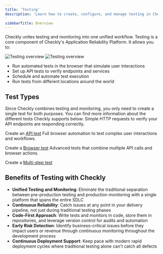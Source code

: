 ```yaml
---
title: 'Testing'
description: 'Learn how to create, configure, and manage testing in Checkly.
'
sidebarTitle: Overview
---
```


Checkly unites testing and monitoring into one unified workflow. Testing is a core component of Checkly's Application Reliability Platform. It allows you to:

<Frame>
<img 
  className="block dark:hidden" 
  src="/images/next/test-overview-light.png" 
  alt="Testing overview" 
/>
<img 
  className="hidden dark:block" 
  src="/images/next/test-overview-dark.png" 
  alt="Testing overview" 
/>
</Frame>

- Run automated tests in the browser that simulate user interactions
- Set up API tests to verify endpoints and services
- Schedule and automate test execution
- Run tests from different locations around the world

## Test Types
Since Checkly combines testing and monitoring, you only need to create a single test for both purposes. You can find more information about the different tests Checkly supports below:
<AccordionGroup>
<Accordion title="API Tests">
Simple HTTP requests to verify your API endpoints are responding correctly.

Create an [API test](/detect/synthetic-monitoring/api-checks/overview) 
</Accordion>
<Accordion title="Browser Tests">
Full browser automation to test complex user interactions and workflows.

Create a [Browser test](/detect/synthetic-monitoring/browser-checks/overview)
</Accordion>
<Accordion title="Multi-step Tests">
Advanced tests that combine multiple API calls and browser actions.

Create a [Multi-step test](/detect/synthetic-monitoring/multistep-checks/overview)
</Accordion>
</AccordionGroup>

## Benefits of Testing with Checkly

- **Unified Testing and Monitoring**: Eliminate the traditional separation between pre-production testing and production monitoring with a single platform that spans the entire SDLC
- **Continuous Reliability**: Catch issues at any point in your delivery pipeline, not just during traditional testing phases
- **Code-First Approach**: Write tests and monitors in code, store them in repositories, and leverage version control for audits and automation
- **Early Risk Detection**: Identify business-critical issues before they impact users or revenue through continuous monitoring throughout the development process
- **Continuous Deployment Support**: Keep pace with modern rapid deployment cycles where traditional testing alone can't catch all defects

